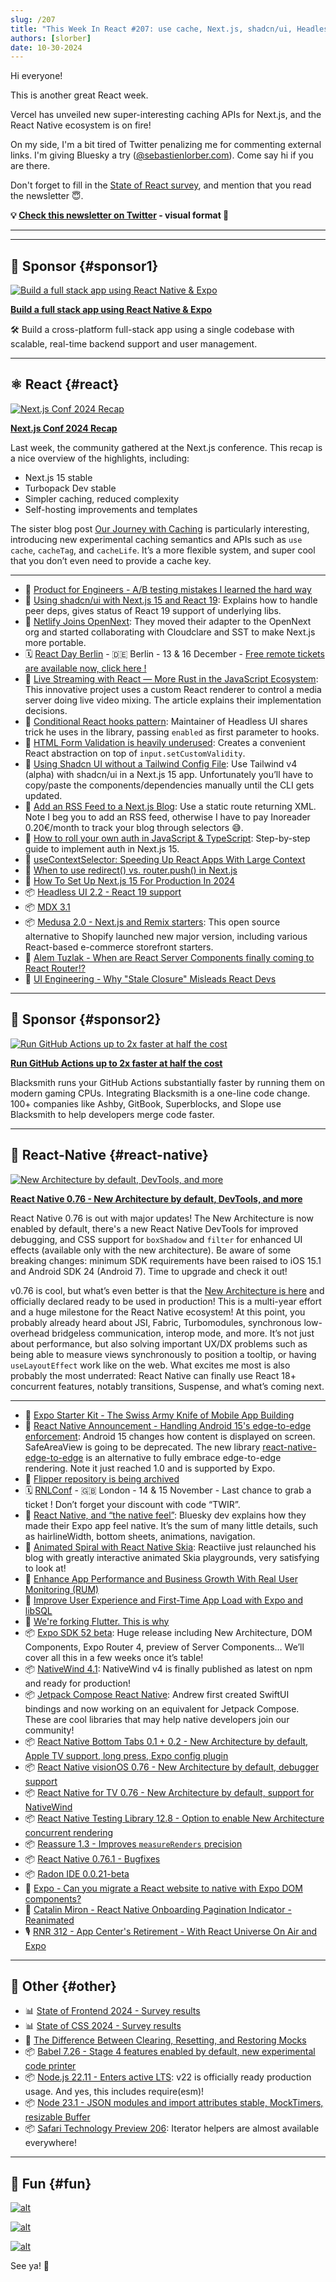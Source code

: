 ```yaml
---
slug: /207
title: "This Week In React #207: use cache, Next.js, shadcn/ui, Headless UI, RN 0.76, New Architecture, NativeWind, Expo 52, Edge-to-Edge, RNTL, Reassure, Bottom Tabs, Flutter, Node.js..."
authors: [slorber]
date: 10-30-2024
---
```


Hi everyone!

This is another great React week.

Vercel has unveiled new super-interesting caching APIs for Next.js, and the React Native ecosystem is on fire!

On my side, I'm a bit tired of Twitter penalizing me for commenting external links. I'm giving Bluesky a try ([@sebastienlorber.com](https://bsky.app/profile/sebastienlorber.com)). Come say hi if you are there.

Don't forget to fill in the [State of React survey](https://survey.devographics.com/en-US/survey/state-of-react/2024?source=this_week_in_react), and mention that you read the newsletter 😇.

<!-- truncate -->

**💡 [Check this newsletter on Twitter](https://slo.im/thread) - visual format 🎨**

---


<Support />

---

## 💸 Sponsor {#sponsor1}

[![Build a full stack app using React Native & Expo](/emails/issues/207/clerk.jpg)](https://go.clerk.com/5INu2lf)

**[Build a full stack app using React Native & Expo](https://go.clerk.com/5INu2lf)**

🛠️ Build a cross-platform full-stack app using a single codebase with scalable, real-time backend support and user management.

---

## ⚛️ React {#react}

[![Next.js Conf 2024 Recap](/emails/issues/207/nextjsconf.jpg)](https://vercel.com/blog/recap-next-js-conf-2024)

[**Next.js Conf 2024 Recap**](https://vercel.com/blog/recap-next-js-conf-2024)

Last week, the community gathered at the Next.js conference. This recap is a nice overview of the highlights, including:

- Next.js 15 stable
- Turbopack Dev stable
- Simpler caching, reduced complexity
- Self-hosting improvements and templates

The sister blog post [Our Journey with Caching](https://nextjs.org/blog/our-journey-with-caching) is particularly interesting, introducing new experimental caching semantics and APIs such as `use cache`, `cacheTag`, and `cacheLife`. It’s a more flexible system, and super cool that you don’t even need to provide a cache key.

---

- 💸 [Product for Engineers - A/B testing mistakes I learned the hard way](https://dub.sh/twir-oct30)
- 📖 [Using shadcn/ui with Next.js 15 and React 19](https://ui.shadcn.com/docs/react-19): Explains how to handle peer deps, gives status of React 19 support of underlying libs.
- 📣 [Netlify Joins OpenNext](https://www.netlify.com/blog/netlify-joins-opennext/): They moved their adapter to the OpenNext org and started collaborating with Cloudclare and SST to make Next.js more portable.
- 🗓️ [React Day Berlin](https://reactday.berlin/?utm_source=Newsletter&utm_medium=thisweekinreact) - 🇩🇪 Berlin - 13 & 16 December - [Free remote tickets are available now, click here !](https://gitnation.com/badges/react-day-berlin-2024/sara_vieira?from=This+Week+In+React)
- 📜 [Live Streaming with React — More Rust in the JavaScript Ecosystem](https://blog.swmansion.com/live-streaming-with-react-more-rust-in-the-javascript-ecosystem-f83a0371e16c): This innovative project uses a custom React renderer to control a media server doing live video mixing. The article explains their implementation decisions.
- 📜 [Conditional React hooks pattern](https://robinmalfait.com/blog/conditional-react-hooks-pattern): Maintainer of Headless UI shares trick he uses in the library, passing `enabled` as first parameter to hooks.
- 📜 [HTML Form Validation is heavily underused](https://expressionstatement.com/html-form-validation-is-heavily-underused): Creates a convenient React abstraction on top of `input.setCustomValidity`.
- 📜 [Using Shadcn UI without a Tailwind Config File](https://www.luisball.com/blog/shadcn-ui-with-tailwind-v4): Use Tailwind v4 (alpha) with shadcn/ui in a Next.js 15 app. Unfortunately you’ll have to copy/paste the components/dependencies manually until the CLI gets updated.
- 📜 [Add an RSS Feed to a Next.js Blog](https://didoesdigital.com/blog/nextjs-blog-09-rss/): Use a static route returning XML. Note I beg you to add an RSS feed, otherwise I have to pay Inoreader 0.20€/month to track your blog through selectors 😅.
- 📜 [How to roll your own auth in JavaScript & TypeScript](https://www.robinwieruch.de/how-to-roll-your-own-auth/): Step-by-step guide to implement auth in Next.js 15\.
- 📜 [useContextSelector: Speeding Up React Apps With Large Context](https://marmelab.com/blog/2024/10/16/usecontextselector-a-faster-usecontext-for-react.html)
- 📜 [When to use redirect() vs. router.push() in Next.js](https://darios.blog/posts/redirect-vs-router-push-in-nextjs)
- 📜 [How To Set Up Next.js 15 For Production In 2024](https://janhesters.com/blog/how-to-set-up-nextjs-15-for-production-in-2024)
- 📦 [Headless UI 2.2 \- React 19 support](https://github.com/tailwindlabs/headlessui/releases/tag/%40headlessui%2Freact%40v2.2.0)
- 📦 [MDX 3.1](https://github.com/mdx-js/mdx/releases/tag/3.1.0)
- 📦 [Medusa 2.0 \- Next.js and Remix starters](https://medusajs.com/starters/): This open source alternative to Shopify launched new major version, including various React-based e-commerce storefront starters.
- 🎥 [Alem Tuzlak \- When are React Server Components finally coming to React Router\!?](https://www.youtube.com/watch?v=JF9eS2bOAsM)
- 🎥 [UI Engineering \- Why "Stale Closure" Misleads React Devs](https://www.youtube.com/watch?v=7yw_D3h4xSo)

<SubscribeFormEmbed placement="middle" />

---

## 💸 Sponsor {#sponsor2}

[![Run GitHub Actions up to 2x faster at half the cost](/emails/issues/207/github.jpg)](https://blacksmith.sh/?utm_source=thisweekinreact&utm_medium=classified&utm_campaign=oct-30&utm_term=react)

**[Run GitHub Actions up to 2x faster at half the cost](https://blacksmith.sh/?utm_source=thisweekinreact&utm_medium=classified&utm_campaign=oct-30&utm_term=react)**

Blacksmith runs your GitHub Actions substantially faster by running them on modern gaming CPUs. Integrating Blacksmith is a one-line code change. 100+ companies like Ashby, GitBook, Superblocks, and Slope use Blacksmith to help developers merge code faster.

---

## 📱 React-Native {#react-native}

[![New Architecture by default, DevTools, and more](/emails/issues/207/newarch.jpg)](https://reactnative.dev/blog/2024/10/23/release-0.76-new-architecture)

[**React Native 0.76 \- New Architecture by default, DevTools, and more**](https://reactnative.dev/blog/2024/10/23/release-0.76-new-architecture)

React Native 0.76 is out with major updates\! The New Architecture is now enabled by default, there's a new React Native DevTools for improved debugging, and CSS support for `boxShadow` and `filter` for enhanced UI effects (available only with the new architecture). Be aware of some breaking changes: minimum SDK requirements have been raised to iOS 15.1 and Android SDK 24 (Android 7). Time to upgrade and check it out\!

v0.76 is cool, but what’s even better is that the [New Architecture is here](https://reactnative.dev/blog/2024/10/23/the-new-architecture-is-here) and officially declared ready to be used in production\! This is a multi-year effort and a huge milestone for the React Native ecosystem\! At this point, you probably already heard about JSI, Fabric, Turbomodules, synchronous low-overhead bridgeless communication, interop mode, and more. It’s not just about performance, but also solving important UX/DX problems such as being able to measure views synchronously to position a tooltip, or having `useLayoutEffect` work like on the web. What excites me most is also probably the most underrated: React Native can finally use React 18+ concurrent features, notably transitions, Suspense, and what’s coming next.

---

- 💸 [Expo Starter Kit - The Swiss Army Knife of Mobile App Building](https://expostarter.com?utm_source=this-week-in-react&utm_medium=newsletter&utm_campaign=this-week-in-react-10-30-2024)
- 📣 [React Native Announcement \- Handling Android 15's edge-to-edge enforcement](https://github.com/react-native-community/discussions-and-proposals/discussions/827): Android 15 changes how content is displayed on screen. SafeAreaView is going to be deprecated. The new library [react-native-edge-to-edge](https://github.com/zoontek/react-native-edge-to-edge) is an alternative to fully embrace edge-to-edge rendering. Note it just reached 1.0 and is supported by Expo.
- 📣 [Flipper repository is being archived](https://fbflipper.com/blog/2024/10/24/changes-to-oss-flipper/)
- 🗓️ [RNLConf](https://www.reactnativelondon.co.uk/?utm_source=thisweekinreact) \- 🇬🇧 London - 14 & 15 November - Last chance to grab a ticket ! Don’t forget your discount with code “TWIR”.
- 📜 [React Native, and “the native feel”](https://mozzius.dev/post/3l777nhz4h32w): Bluesky dev explains how they made their Expo app feel native. It’s the sum of many little details, such as hairlineWidth, bottom sheets, animations, navigation.
- 📜 [Animated Spiral with React Native Skia](https://reactiive.io/articles/animated-spiral): Reactiive just relaunched his blog with greatly interactive animated Skia playgrounds, very satisfying to look at\!
- 📜 [Enhance App Performance and Business Growth With Real User Monitoring (RUM)](https://www.callstack.com/blog/enhance-app-performance-and-business-with-real-user-monitoring-rum)
- 📜 [Improve User Experience and First-Time App Load with Expo and libSQL](https://www.expostarter.com/blog/expo-libsql-improve-app-performance)
- 📜 [We're forking Flutter. This is why](https://flutterfoundation.dev/blog/posts/we-are-forking-flutter-this-is-why/)
- 📦 [Expo SDK 52 beta](https://expo.dev/changelog/2024/10-24-sdk-52-beta): Huge release including New Architecture, DOM Components, Expo Router 4, preview of Server Components… We’ll cover all this in a few weeks once it’s table\!
- 📦 [NativeWind 4.1](https://www.nativewind.dev/v4-1-announcement): NativeWind v4 is finally published as latest on npm and ready for production!
- 📦 [Jetpack Compose React Native](https://github.com/andrew-levy/jetpack-compose-react-native/): Andrew first created SwiftUI bindings and now working on an equivalent for Jetpack Compose. These are cool libraries that may help native developers join our community\!
- 📦 [React Native Bottom Tabs 0.1 \+ 0.2 \- New Architecture by default, Apple TV support, long press, Expo config plugin](https://github.com/okwasniewski/react-native-bottom-tabs/releases)
- 📦 [React Native visionOS 0.76 \- New Architecture by default, debugger support](https://github.com/callstack/react-native-visionos/releases/tag/v0.76.0-visionos)
- 📦 [React Native for TV 0.76 \- New Architecture by default, support for NativeWind](https://github.com/react-native-tvos/react-native-tvos/releases/tag/v0.76.0-0)
- 📦 [React Native Testing Library 12.8 \- Option to enable New Architecture concurrent rendering](https://github.com/callstack/react-native-testing-library/releases/tag/v12.8.0)
- 📦 [Reassure 1.3 \- Improves `measureRenders` precision](https://github.com/callstack/reassure/releases/tag/reassure%401.3.0)
- 📦 [React Native 0.76.1 \- Bugfixes](https://github.com/facebook/react-native/releases/tag/v0.76.1)
- 📦 [Radon IDE 0.0.21-beta](https://github.com/software-mansion/radon-ide/releases/tag/v0.0.21-beta)
- 🎥 [Expo \- Can you migrate a React website to native with Expo DOM components?](https://www.youtube.com/watch?v=lLlu4fPMXes)
- 🎥 [Catalin Miron \- React Native Onboarding Pagination Indicator \- Reanimated](https://www.youtube.com/watch?v=m8ATJwrAif0)
- 🎙️ [RNR 312 \- App Center's Retirement \- With React Universe On Air and Expo](https://reactnativeradio.com/episodes/rnr-312-app-centers-retirement)

---

## 🔀 Other {#other}

- 📊 [State of Frontend 2024 \- Survey results](https://tsh.io/state-of-frontend/)
- 📊 [State of CSS 2024 \- Survey results](https://2024.stateofcss.com/en-US)
- 📜 [The Difference Between Clearing, Resetting, and Restoring Mocks](https://www.epicweb.dev/the-difference-between-clearing-resetting-and-restoring-mocks)
- 📦 [Babel 7.26 \- Stage 4 features enabled by default, new experimental code printer](https://babeljs.io/blog/2024/10/25/7.26.0)
- 📦 [Node.js 22.11 \- Enters active LTS](https://nodejs.org/en/blog/release/v22.11.0): v22 is officially ready production usage. And yes, this includes require(esm)\!
- 📦 [Node 23.1 \- JSON modules and import attributes stable, MockTimers, resizable Buffer](https://nodejs.org/en/blog/release/v23.1.0)
- 📦 [Safari Technology Preview 206](https://webkit.org/blog/16186/release-notes-for-safari-technology-preview-206/): Iterator helpers are almost available everywhere\!

---

## 🤭 Fun {#fun}

[![alt](/emails/issues/207/meme.jpg)](https://x.com/t3dotgg/status/1849572068297408568)

[![alt](/emails/issues/207/meme2.jpg)](https://x.com/o_kwasniewski/status/1850966131361649120)

[![alt](/emails/issues/207/meme3.jpg)](https://x.com/cortinico/status/1849278806718128379)

See ya! 👋
